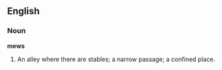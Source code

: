 ==English==

===Noun===

'''mews'''

#An alley where there are stables; a narrow passage; a confined place.